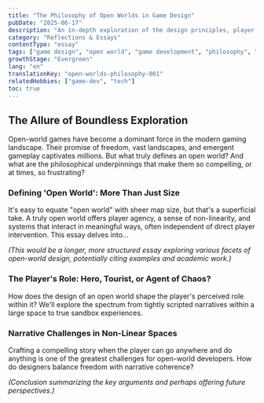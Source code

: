 ```yaml
---
title: "The Philosophy of Open Worlds in Game Design"
pubDate: "2025-06-17"
description: "An in-depth exploration of the design principles, player psychology, and narrative challenges inherent in open-world game development."
category: "Reflections & Essays"
contentType: "essay"
tags: ["game design", "open world", "game development", "philosophy", "narrative design"]
growthStage: "Evergreen"
lang: "en"
translationKey: "open-worlds-philosophy-001"
relatedHobbies: ["game-dev", "tech"]
toc: true
---
```


## The Allure of Boundless Exploration

Open-world games have become a dominant force in the modern gaming landscape. Their promise of freedom, vast landscapes, and emergent gameplay captivates millions. But what truly defines an open world? And what are the philosophical underpinnings that make them so compelling, or at times, so frustrating?

### Defining 'Open World': More Than Just Size

It's easy to equate "open world" with sheer map size, but that's a superficial take. A truly open world offers player agency, a sense of non-linearity, and systems that interact in meaningful ways, often independent of direct player intervention. This essay delves into...

*(This would be a longer, more structured essay exploring various facets of open-world design, potentially citing examples and academic work.)*

### The Player's Role: Hero, Tourist, or Agent of Chaos?

How does the design of an open world shape the player's perceived role within it? We'll explore the spectrum from tightly scripted narratives within a large space to true sandbox experiences.

### Narrative Challenges in Non-Linear Spaces

Crafting a compelling story when the player can go anywhere and do anything is one of the greatest challenges for open-world developers. How do designers balance freedom with narrative coherence?

*(Conclusion summarizing the key arguments and perhaps offering future perspectives.)*
